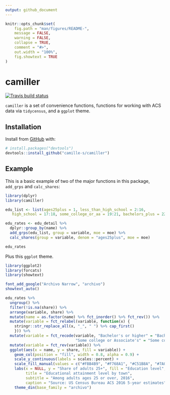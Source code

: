 ```yaml
---
output: github_document
---
```


<!-- README.md is generated from README.Rmd. Please edit that file -->

```r
knitr::opts_chunk$set(
	fig.path = "man/figures/README-",
	message = FALSE,
	warning = FALSE,
	collapse = TRUE,
	comment = "#>",
	out.width = "100%",
	fig.showtext = TRUE
)
```
# camiller

[![Travis build status](https://travis-ci.org/camille-s/camiller.svg?branch=master)](https://travis-ci.org/camille-s/camiller)

`camiller` is a set of convenience functions, functions for working with ACS data via `tidycensus`, and a `ggplot` theme.

## Installation

Install from [GitHub](https://github.com/) with:

``` r
# install.packages("devtools")
devtools::install_github("camille-s/camiller")
```

## Example

This is a basic example of two of the major functions in this package, `add_grps` and `calc_shares`:

```r
library(dplyr)
library(camiller)

edu_list <- list(ages25plus = 1, less_than_high_school = 2:16,
   high_school = 17:18, some_college_or_aa = 19:21, bachelors_plus = 22:25)

edu_rates <- edu_detail %>%
  dplyr::group_by(name) %>%
  add_grps(edu_list, group = variable, moe = moe) %>%
  calc_shares(group = variable, denom = "ages25plus", moe = moe)

edu_rates
```

Plus this `ggplot` theme.

```r
library(ggplot2)
library(forcats)
library(showtext)

font_add_google("Archivo Narrow", "archivo")
showtext_auto()

edu_rates %>%
  ungroup() %>%
  filter(!is.na(share)) %>%
  arrange(variable, share) %>%
  mutate(name = as.factor(name) %>% fct_inorder() %>% fct_rev()) %>%
  mutate(variable = fct_relabel(variable, function(x) {
    stringr::str_replace_all(x, "_", " ") %>% cap_first()
    })) %>%
  mutate(variable = fct_recode(variable, "Bachelor's or higher" = "Bachelors plus", 
                               "Some college or Associate's" = "Some college or aa")) %>%
  mutate(variable = fct_rev(variable)) %>%
  ggplot(aes(x = name, y = share, fill = variable)) +
    geom_col(position = "fill", width = 0.8, alpha = 0.9) +
    scale_y_continuous(labels = scales::percent) +
    scale_fill_manual(values = c("#FBB4B9", "#F768A1", "#C51B8A", "#7A0177")) +
    labs(x = NULL, y = "Share of adults 25+", fill = "Education level", 
         title = "Educational attainment level by town", 
         subtitle = "Among adults ages 25 or over, 2016", 
         caption = "Source: US Census Bureau ACS 2016 5-year estimates") +
    theme_din(base_family = "archivo")
```

